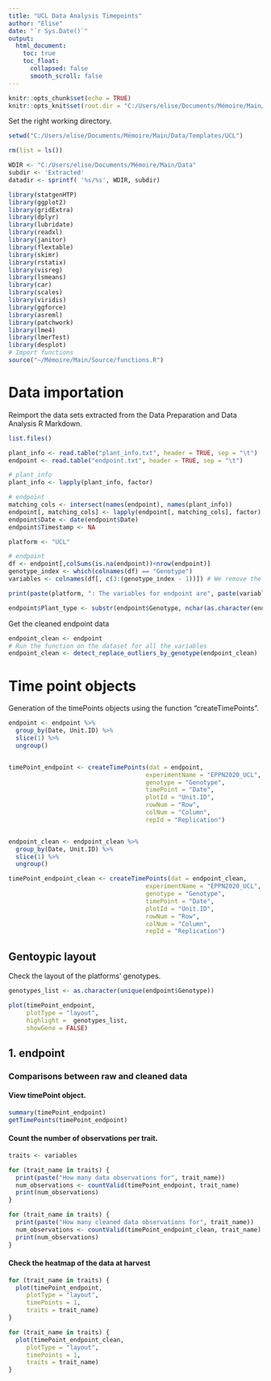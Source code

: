 ```yaml
---
title: "UCL Data Analysis Timepoints"
author: "Elise"
date: "`r Sys.Date()`"
output: 
  html_document:
    toc: true
    toc_float:
      collapsed: false
      smooth_scroll: false 
---
```


```r
knitr::opts_chunk$set(echo = TRUE)
knitr::opts_knit$set(root.dir = "C:/Users/elise/Documents/Mémoire/Main/Data/Templates/UCL")
```

Set the right working directory.

```r
setwd("C:/Users/elise/Documents/Mémoire/Main/Data/Templates/UCL")
```

```r
rm(list = ls())

WDIR <- "C:/Users/elise/Documents/Mémoire/Main/Data"
subdir <- 'Extracted'
datadir <- sprintf( '%s/%s', WDIR, subdir)

library(statgenHTP)
library(ggplot2)
library(gridExtra)
library(dplyr)
library(lubridate)
library(readxl)
library(janitor)
library(flextable)
library(skimr)
library(rstatix)
library(visreg)
library(lsmeans)
library(car)
library(scales)
library(viridis)
library(ggforce)
library(asreml)
library(patchwork)
library(lme4)
library(lmerTest)
library(desplot)
# Import functions
source("~/Mémoire/Main/Source/functions.R")
```

# Data importation

Reimport the data sets extracted from the Data Preparation and Data Analysis R Markdown.

```r
list.files()

plant_info <- read.table("plant_info.txt", header = TRUE, sep = "\t")
endpoint <- read.table("endpoint.txt", header = TRUE, sep = "\t")

# plant_info
plant_info <- lapply(plant_info, factor)

# endpoint
matching_cols <- intersect(names(endpoint), names(plant_info))
endpoint[, matching_cols] <- lapply(endpoint[, matching_cols], factor)
endpoint$Date <- date(endpoint$Date)
endpoint$Timestamp <- NA

platform <- "UCL"

# endpoint
df <- endpoint[,colSums(is.na(endpoint))<nrow(endpoint)]
genotype_index <- which(colnames(df) == "Genotype")
variables <- colnames(df[, c(3:(genotype_index - 1))]) # We remove the two first columns that are "Unit.ID" and "Date"

print(paste(platform, ": The variables for endpoint are", paste(variables, collapse = ", "), sep = " "))

endpoint$Plant_type <- substr(endpoint$Genotype, nchar(as.character(endpoint$Genotype)), nchar(as.character(endpoint$Genotype)))
```
Get the cleaned endpoint data

```r
endpoint_clean <- endpoint
# Run the function on the dataset for all the variables
endpoint_clean <- detect_replace_outliers_by_genotype(endpoint_clean)
```


# Time point objects

Generation of the timePoints objects using the function "createTimePoints".

```r
endpoint <- endpoint %>%
  group_by(Date, Unit.ID) %>%
  slice(1) %>% 
  ungroup()


timePoint_endpoint <- createTimePoints(dat = endpoint,
                                      experimentName = "EPPN2020_UCL",
                                      genotype = "Genotype",
                                      timePoint = "Date",
                                      plotId = "Unit.ID",
                                      rowNum = "Row",
                                      colNum = "Column",
                                      repId = "Replication")


endpoint_clean <- endpoint_clean %>%
  group_by(Date, Unit.ID) %>%
  slice(1) %>% 
  ungroup()

timePoint_endpoint_clean <- createTimePoints(dat = endpoint_clean,
                                      experimentName = "EPPN2020_UCL",
                                      genotype = "Genotype",
                                      timePoint = "Date",
                                      plotId = "Unit.ID",
                                      rowNum = "Row",
                                      colNum = "Column",
                                      repId = "Replication")
```


## Gentoypic layout 

Check the layout of the platforms' genotypes. 

```r
genotypes_list <- as.character(unique(endpoint$Genotype))

plot(timePoint_endpoint,
     plotType = "layout",
     highlight =  genotypes_list,
     showGeno = FALSE)
```

## 1. endpoint
### Comparisons between raw and cleaned data

#### View timePoint object.

```r
summary(timePoint_endpoint)
getTimePoints(timePoint_endpoint)
```

#### Count the number of observations per trait.

```r
traits <- variables

for (trait_name in traits) {
  print(paste("How many data observations for", trait_name))
  num_observations <- countValid(timePoint_endpoint, trait_name)
  print(num_observations)
}

for (trait_name in traits) {
  print(paste("How many cleaned data observations for", trait_name))
  num_observations <- countValid(timePoint_endpoint_clean, trait_name)
  print(num_observations)
}
```

#### Check the heatmap of the data at harvest

```r
for (trait_name in traits) {
  plot(timePoint_endpoint,
     plotType = "layout",
     timePoints = 1,
     traits = trait_name)
}

for (trait_name in traits) {
  plot(timePoint_endpoint_clean,
     plotType = "layout",
     timePoints = 1,
     traits = trait_name)
}

```


